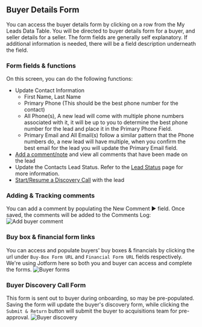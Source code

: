 ## Buyer Details Form

You can access the buyer details form by clicking on a row from the My Leads Data Table. You will be directed to buyer details form for a buyer, and seller details for a seller. The form fields are generally self explanatory. If additional information is needed, there will be a field description underneath the field.

### Form fields & functions

On this screen, you can do the following functions:

- Update Contact Information
  - First Name, Last Name
  - Primary Phone (This should be the best phone number for the contact)
  - All Phone(s), A new lead will come with multiple phone numbers associated with it, it will be up to you to determine the best phone number for the lead and place it in the Primary Phone Field.
  - Primary Email and All Email(s) follow a similar pattern that the Phone numbers do, a new lead will have multiple, when you confirm the best email for the lead you will update the Primary Email field.
- [Add a comment/note](#adding--tracking-comments) and view all comments that have been made on the lead
- Update the Contacts Lead Status. Refer to the [Lead Status](/my-leads/lead-status) page for more information.
- [Start/Resume a Discovery Call](#buyer-discovery-call-form) with the lead

### Adding & Tracking comments

You can add a comment by populating the New Comment ► field. Once saved, the comments will be added to the Comments Log:
![Add buyer comment](/comments-add.png)

### Buy box & financial form links

You can access and populate buyers' buy boxes & financials by clicking the url under `Buy-Box Form URL` and `Financial Form URL` fields respectively. We're using Jotform here so both you and buyer can access and complete the forms.
![Buyer forms](/buyer-forms.png)

### Buyer Discovery Call Form

This form is sent out to buyer during onboarding, so may be pre-populated. Saving the form will update the buyer's discovery form, while clicking the `Submit & Return` button will submit the buyer to acquisitions team for pre-approval.
![Buyer discovery](/buyer-discovery.png)
